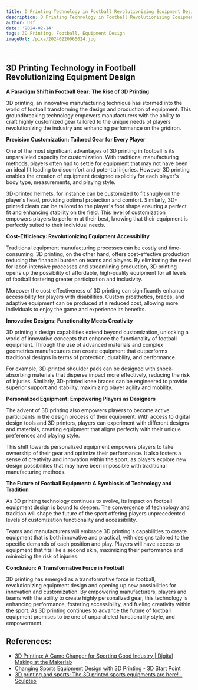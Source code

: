 ```yaml
---
title: D Printing Technology in Football Revolutionizing Equipment Design
description: D Printing Technology in Football Revolutionizing Equipment Design
author: Usf
date: '2024-02-14'
tags: 3D Printing, Football, Equipment Design
imageUrl: /pixa/20240220065024.jpg

---
```

## 3D Printing Technology in  Football  Revolutionizing Equipment  Design

**A Paradigm Shift in Football Gear: The  Rise of 3D Printing**

3D printing, an innovative manufacturing technique has stormed into the world of  football  transforming the design  and production of equipment. This groundbreaking technology empowers manufacturers with the ability to craft highly customized gear  tailored to the unique needs of players revolutionizing the industry and enhancing performance on the gridiron.

**Precision Customization: Tailored Gear for Every Player**

One of the most significant advantages of 3D  printing in football is its unparalleled capacity for customization. With traditional manufacturing methods, players  often had to settle for equipment that may not have been an ideal fit leading to discomfort and potential injuries. However 3D printing enables the creation of equipment  designed explicitly for each player's body type, measurements, and playing style.

3D-printed helmets, for instance can be customized to fit snugly on the  player's  head, providing optimal protection and comfort.  Similarly, 3D-printed cleats  can be tailored  to the player's  foot shape ensuring a perfect fit and enhancing stability on the field. This level of customization empowers players to perform at their  best, knowing that their equipment is perfectly suited to their individual needs.

**Cost-Efficiency: Revolutionizing Equipment Accessibility**

Traditional equipment manufacturing processes can be costly and time-consuming. 3D printing, on the other  hand, offers cost-effective production reducing the financial burden on teams and players. By eliminating  the need for labor-intensive processes and  streamlining production,  3D printing  opens up the possibility of affordable,  high-quality equipment for all levels of football fostering greater participation  and inclusivity.

Moreover the  cost-effectiveness of 3D printing can significantly enhance accessibility for players with disabilities. Custom prosthetics, braces, and adaptive equipment can be produced at a reduced cost, allowing more individuals to enjoy the game and  experience its benefits.

**Innovative  Designs: Functionality Meets Creativity**

3D  printing's  design capabilities extend beyond customization, unlocking a world of innovative concepts that enhance the  functionality of football equipment. Through the use of  advanced materials and complex geometries manufacturers can create equipment that outperforms traditional designs in terms of protection, durability, and performance.

For example, 3D-printed shoulder pads can be designed with shock-absorbing materials that disperse impact more effectively, reducing the risk of injuries.  Similarly, 3D-printed knee braces can be  engineered to provide superior support and stability, maximizing player agility and mobility.

**Personalized Equipment: Empowering Players as Designers**

The advent of 3D  printing also empowers players to become active participants in the design process of their equipment. With access to digital design  tools and 3D printers, players  can experiment with different designs and materials, creating  equipment that aligns  perfectly with their unique preferences and playing style.

This shift towards personalized equipment empowers players to take ownership  of their gear and optimize their performance. It  also fosters a sense of creativity and innovation within  the sport, as players  explore new design possibilities that may have been impossible with traditional manufacturing methods.

**The Future of Football Equipment: A  Symbiosis of Technology and Tradition**

As 3D printing technology continues to evolve, its impact  on football equipment design is  bound to deepen. The convergence of technology and tradition will  shape  the future of the sport offering players unprecedented  levels of customization functionality and accessibility.

Teams and manufacturers will embrace 3D printing's capabilities to create equipment that is both innovative and practical, with designs tailored to  the specific demands of each position and play. Players will have access to equipment that fits like  a second skin, maximizing their performance  and minimizing the risk of  injuries.

**Conclusion: A  Transformative Force in Football**

3D printing has emerged as a transformative force in  football, revolutionizing equipment design and opening up new possibilities for innovation and customization. By  empowering manufacturers, players and teams with the ability to create highly personalized gear, this technology is  enhancing performance, fostering accessibility, and fueling creativity within the  sport. As 3D  printing  continues to  advance the future of football equipment promises to be one  of  unparalleled functionality style, and empowerment.

## References:
- [3D Printing: A Game Changer for Sporting Good Industry | Digital Making at the Makerlab](https://publish.illinois.edu/digitalmaking2017/3d-printing-a-game-changer-for-sporting-good-industry/)
- [Changing Sports Equipment Design with 3D Printing - 3D Start Point](https://3dstartpoint.com/changing-sports-equipment-design-with-3d-printing/)
- [3D printing and sports: The 3D printed sports equipments are here! - Sculpteo](https://www.sculpteo.com/en/3d-learning-hub/applications-of-3d-printing/3d-printed-sports-equipments/)
